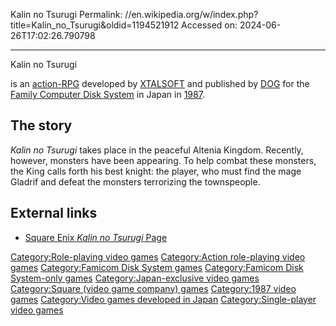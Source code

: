 Kalin no Tsurugi
Permalink: //en.wikipedia.org/w/index.php?title=Kalin_no_Tsurugi&oldid=1194521912
Accessed on: 2024-06-26T17:02:26.790798



------
Kalin no Tsurugi
{{Infobox video game
| title  = Kalin no Tsurugi
| image = [[Image:sword_of_kalin_box_art_new_2.png|180px|Cover box for Sword of Kalin]]
| developer = [[XTALSOFT]]
| publisher = [[Square (video game company)|DOG]]
| designer =
| engine =
| released = {{vgrelease|JP|October 2, 1987}}
| genre = [[Action role-playing game]]
| modes = [[Single-player video game|Single-player]]
| platforms = [[Famicom Disk System]]
}}

{{nihongo|'''''Kalin no Tsurugi'''''|カリーンの剣||"The Sword of Kalin"}} is an [[Action role-playing game|action-RPG]] developed by [[XTALSOFT]] and published by [[Square (video game company)|DOG]] for the [[Family Computer Disk System]] in Japan in [[1987 in video gaming|1987]].

==The story==
''Kalin no Tsurugi'' takes place in the peaceful Altenia Kingdom. Recently, however, monsters have been appearing. To help combat these monsters, the King calls forth his best knight: the player, who must find the mage Gladrif and defeat the monsters terrorizing the townspeople.

==External links==
* [http://www.square-enix.com/jp/archive/karinnoturugi/ Square Enix ''Kalin no Tsurugi'' Page] {{in lang|ja}}

{{action-rpg-videogame-stub}}

[[Category:Role-playing video games]]
[[Category:Action role-playing video games]]
[[Category:Famicom Disk System games]]
[[Category:Famicom Disk System-only games]]
[[Category:Japan-exclusive video games]]
[[Category:Square (video game company) games]]
[[Category:1987 video games]]
[[Category:Video games developed in Japan]]
[[Category:Single-player video games]]